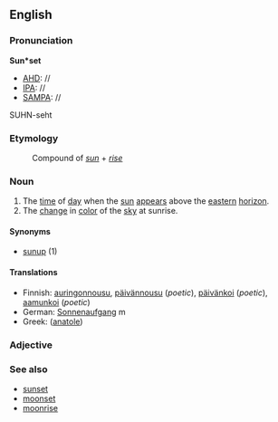==English==

===Pronunciation===
'''Sun*set'''
*[[AHD]]: //
*[[IPA]]: //
*[[SAMPA]]: //
SUHN-seht

===Etymology===
:Compound of ''[[sun]]'' + ''[[rise]]''

===Noun===
#The [[time]] of [[day]] when the [[sun]] [[appear]]s above the [[eastern]] [[horizon]].
#The [[change]] in [[color]] of the [[sky]] at sunrise.

====Synonyms====
*[[sunup]] (1)

====Translations====

*Finnish: [[auringonnousu]], [[päivännousu]] (''poetic''), [[päivänkoi]] (''poetic''), [[aamunkoi]] (''poetic'')
*German: [[Sonnenaufgang]] m
*Greek: ([[anatole]])

===Adjective===

===See also===
*[[sunset]]
*[[moonset]]
*[[moonrise]]